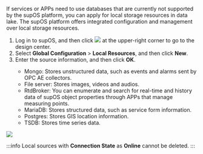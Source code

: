 If services or APPs need to use databases that are currently not supported by the supOS platform, you can apply for local storage resources in data lake. The supOS platform offers integrated configuration and management over local storage resources.

1. Log in to supOS, and then click <img src="https://wordpressfreezonex.oss-accelerate.aliyuncs.com/platform/7.png"/> at the upper-right corner to go to the design center.
2. Select <strong>Global Configuration</strong> > <strong>Local Resources</strong>, and then click <strong>New</strong>.
3. Enter the source information, and then click <strong>OK</strong>.

<ul>
<ul>
<li>
Mongo: Stores unstructured data, such as events and alarms
sent by OPC AE collectors.
</li>
<li>File server: Stores images, videos and audios.</li>
<li>
RtdBroker: You can enumerate and search for real-time and
history data of supOS object properties through APPs that
manage measuring points.
</li>
<li>MariaDB: Stores structured data, such as service form information.</li>
<li>Postgres: Stores GIS location information.</li>
<li>TSDB: Stores time series data.</li>
</ul>
</ul>

<img width={350} src="https://wordpressfreezonex.oss-accelerate.aliyuncs.com/platform/76.png"/>

:::info
Local sources with <strong>Connection State</strong> as **Online** cannot be deleted.
:::
